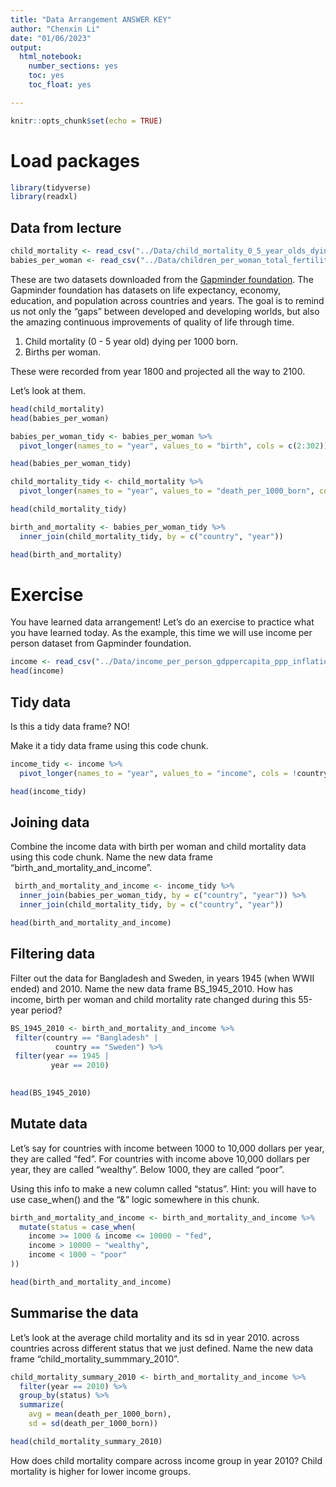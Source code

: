 ---
title: "Data Arrangement ANSWER KEY"
author: "Chenxin Li"
date: "01/06/2023"
output:
  html_notebook:
    number_sections: yes
    toc: yes
    toc_float: yes

---

```{r setup, include=FALSE}
knitr::opts_chunk$set(echo = TRUE)
```

# Load packages
```{r}
library(tidyverse)
library(readxl)
```
## Data from lecture 
```{r}
child_mortality <- read_csv("../Data/child_mortality_0_5_year_olds_dying_per_1000_born.csv", col_types = cols()) 
babies_per_woman <- read_csv("../Data/children_per_woman_total_fertility.csv", col_types = cols()) 
```

These are two datasets downloaded from the [Gapminder foundation](https://www.gapminder.org/data/).
The Gapminder foundation has datasets on life expectancy, economy, education, and population across countries and years.
The goal is to remind us not only the "gaps" between developed and developing worlds, but also the amazing continuous improvements of quality of life through time.

1.  Child mortality (0 - 5 year old) dying per 1000 born.
2.  Births per woman.

These were recorded from year 1800 and projected all the way to 2100.

Let's look at them.

```{r}
head(child_mortality)
head(babies_per_woman)
```


```{r}
babies_per_woman_tidy <- babies_per_woman %>% 
  pivot_longer(names_to = "year", values_to = "birth", cols = c(2:302)) 

head(babies_per_woman_tidy)

child_mortality_tidy <- child_mortality %>% 
  pivot_longer(names_to = "year", values_to = "death_per_1000_born", cols = c(2:302)) 

head(child_mortality_tidy)
```

```{r}
birth_and_mortality <- babies_per_woman_tidy %>% 
  inner_join(child_mortality_tidy, by = c("country", "year"))

head(birth_and_mortality)
```

# Exercise

You have learned data arrangement! Let's do an exercise to practice what
you have learned today. 
As the example, this time we will use income per person dataset from Gapminder foundation.

```{r}
income <- read_csv("../Data/income_per_person_gdppercapita_ppp_inflation_adjusted.csv", col_types = cols()) 
head(income)
```

## Tidy data
Is this a tidy data frame?
NO! 

Make it a tidy data frame using this code chunk.
```{r}
income_tidy <- income %>% 
  pivot_longer(names_to = "year", values_to = "income", cols = !country)

head(income_tidy)
```

## Joining data

Combine the income data with birth per woman and child mortality data using this code chunk.
Name the new data frame "birth_and_mortality_and_income".

```{r}
 birth_and_mortality_and_income <- income_tidy %>% 
  inner_join(babies_per_woman_tidy, by = c("country", "year")) %>% 
  inner_join(child_mortality_tidy, by = c("country", "year"))

head(birth_and_mortality_and_income)
```
 

## Filtering data

Filter out the data for Bangladesh and Sweden, in years 1945 (when WWII ended) and 2010.
Name the new data frame BS_1945_2010.
How has income, birth per woman and child mortality rate changed during this 55-year period?

```{r}
BS_1945_2010 <- birth_and_mortality_and_income %>% 
 filter(country == "Bangladesh" | 
          country == "Sweden") %>% 
 filter(year == 1945 | 
         year == 2010)
 

head(BS_1945_2010)
```
 

## Mutate data

Let's say for countries with income between 1000 to 10,000 dollars per year, they are called "fed".
For countries with income above 10,000 dollars per year, they are called "wealthy".
Below 1000, they are called "poor".

Using this info to make a new column called "status".
Hint: you will have to use case_when() and the "&" logic somewhere in this chunk.

```{r}
birth_and_mortality_and_income <- birth_and_mortality_and_income %>% 
  mutate(status = case_when(
    income >= 1000 & income <= 10000 ~ "fed",       
    income > 10000 ~ "wealthy",                     
    income < 1000 ~ "poor"                        
))

head(birth_and_mortality_and_income)
```

## Summarise the data

Let's look at the average child mortality and its sd in year 2010. 
across countries across different status that we just defined. 
Name the new data frame "child_mortality_summmary_2010".

```{r}
child_mortality_summary_2010 <- birth_and_mortality_and_income %>% 
  filter(year == 2010) %>% 
  group_by(status) %>%
  summarize(
    avg = mean(death_per_1000_born), 
    sd = sd(death_per_1000_born))

head(child_mortality_summary_2010)
```
 
How does child mortality compare across income group in year 2010?
Child mortality is higher for lower income groups.
